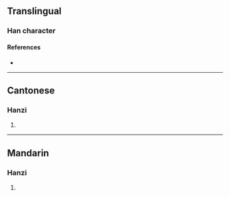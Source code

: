 {{character info}}
==Translingual==

===Han character===
{{Han char|rn=75|rad=木|as=12|sn=16|four=45933|canj=DJIP|ids=⿰木惠}}

====References====
* {{Han ref|kx=0554.070|dkj=15560|dj=0942.190|hdz=21289.010|uh=6A5E|ud=27230|bh=E9D8|bd=59864}}

----

==Cantonese==

===Hanzi===
{{yue-hanzi|jyut=[[wai6]]|y=wai6}}

# {{rfdef|yue|sort=木12}}

----

==Mandarin==

===Hanzi===
{{cmn-hanzi|pin=[[huì]] ([[hui4]])|wg=hui<sup>4</sup>}}

# {{rfdef|cmn|sort=木12}}